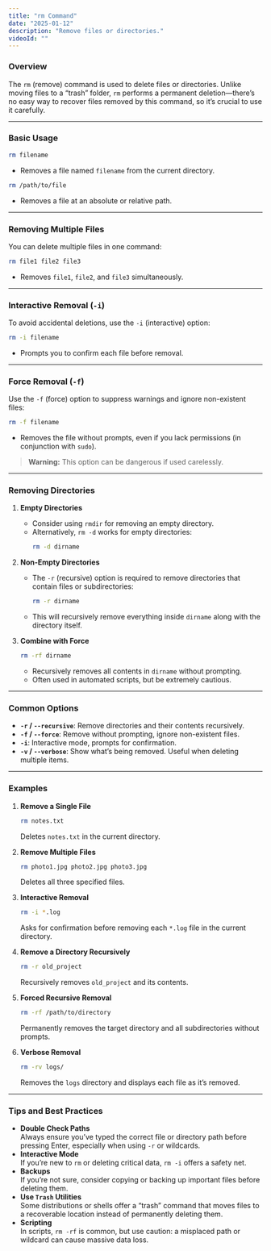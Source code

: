 ```yaml
---
title: "rm Command"
date: "2025-01-12"
description: "Remove files or directories."
videoId: ""
---
```


### Overview

The `rm` (remove) command is used to delete files or directories. Unlike moving files to a “trash” folder, `rm` performs a permanent deletion—there’s no easy way to recover files removed by this command, so it’s crucial to use it carefully.

---

### Basic Usage

```bash
rm filename
```
- Removes a file named `filename` from the current directory.

```bash
rm /path/to/file
```
- Removes a file at an absolute or relative path.

---

### Removing Multiple Files

You can delete multiple files in one command:
```bash
rm file1 file2 file3
```
- Removes `file1`, `file2`, and `file3` simultaneously.

---

### Interactive Removal (`-i`)

To avoid accidental deletions, use the `-i` (interactive) option:
```bash
rm -i filename
```
- Prompts you to confirm each file before removal.

---

### Force Removal (`-f`)

Use the `-f` (force) option to suppress warnings and ignore non-existent files:
```bash
rm -f filename
```
- Removes the file without prompts, even if you lack permissions (in conjunction with `sudo`).

> **Warning:** This option can be dangerous if used carelessly.

---

### Removing Directories

1. **Empty Directories**  
   - Consider using `rmdir` for removing an empty directory.
   - Alternatively, `rm -d` works for empty directories:
     ```bash
     rm -d dirname
     ```
2. **Non-Empty Directories**  
   - The `-r` (recursive) option is required to remove directories that contain files or subdirectories:
     ```bash
     rm -r dirname
     ```
   - This will recursively remove everything inside `dirname` along with the directory itself.

3. **Combine with Force**  
   ```bash
   rm -rf dirname
   ```
   - Recursively removes all contents in `dirname` without prompting.  
   - Often used in automated scripts, but be extremely cautious.

---

### Common Options

- **`-r` / `--recursive`**: Remove directories and their contents recursively.  
- **`-f` / `--force`**: Remove without prompting, ignore non-existent files.  
- **`-i`**: Interactive mode, prompts for confirmation.  
- **`-v` / `--verbose`**: Show what’s being removed. Useful when deleting multiple items.

---

### Examples

1. **Remove a Single File**  
   ```bash
   rm notes.txt
   ```
   Deletes `notes.txt` in the current directory.

2. **Remove Multiple Files**  
   ```bash
   rm photo1.jpg photo2.jpg photo3.jpg
   ```
   Deletes all three specified files.

3. **Interactive Removal**  
   ```bash
   rm -i *.log
   ```
   Asks for confirmation before removing each `*.log` file in the current directory.

4. **Remove a Directory Recursively**  
   ```bash
   rm -r old_project
   ```
   Recursively removes `old_project` and its contents.

5. **Forced Recursive Removal**  
   ```bash
   rm -rf /path/to/directory
   ```
   Permanently removes the target directory and all subdirectories without prompts.

6. **Verbose Removal**  
   ```bash
   rm -rv logs/
   ```
   Removes the `logs` directory and displays each file as it’s removed.

---

### Tips and Best Practices

- **Double Check Paths**  
  Always ensure you’ve typed the correct file or directory path before pressing Enter, especially when using `-r` or wildcards.
- **Interactive Mode**  
  If you’re new to `rm` or deleting critical data, `rm -i` offers a safety net.
- **Backups**  
  If you’re not sure, consider copying or backing up important files before deleting them.
- **Use `Trash` Utilities**  
  Some distributions or shells offer a “trash” command that moves files to a recoverable location instead of permanently deleting them.  
- **Scripting**  
  In scripts, `rm -rf` is common, but use caution: a misplaced path or wildcard can cause massive data loss.